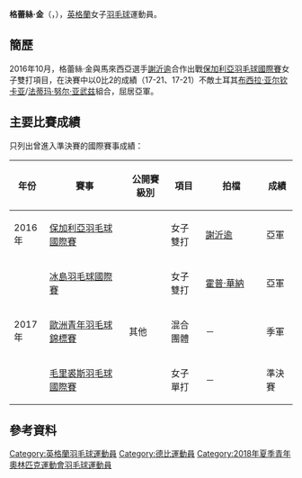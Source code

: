 {{noteTA|G1=Badminton}}
{{Infobox 羽球選手
| playername              = 格蕾絲·金<br/>{{lang|en|Grace King}}
| image                   = 
| size                    = 
| caption                 = 
| birth_name              =
| date_of_birth           = {{birth_date_and_age|2000|6|21}}
| place_of_birth          = 
| height                  = 
| weight                  = 
| event                   = 女子單打、女子雙打
| country                 = {{ENG}}
| years_active            = 
| handedness              = 
| coach                   = 
| highest_ranking         = 第247位（女單）
| date_of_highest_ranking = 2017年1月19日<ref>[http://bwfcontent.tournamentsoftware.com/ranking/player.aspx?id=12706&player=1971205 BWF World Ranking - Ranking of Grace KING (60246)]{{en}}</ref>
| current_ranking         = 第248位（女單）<br/>第330位（女雙-[[Sian_Kelly|Kelly]]）<br/>第525位（女雙-[[謝沂逾|謝沂逾]]）
| date_of_current_ranking = 2017年1月26日<ref>[http://bwfcontent.tournamentsoftware.com/ranking/category.aspx?id=12746&category=473 BWF World Ranking - BWF世界排名榜 (1/26/2017) - Women's singles]{{en}}</ref><ref>[http://bwfcontent.tournamentsoftware.com/ranking/category.aspx?id=12746&category=475 BWF World Ranking - BWF世界排名榜 (1/26/2017) - Women's Doubles]{{en}}</ref>
| played                  = 15勝–10負（女單）<br/>6勝－6負（女雙）<br/>1勝－2負（混雙）
| titles                  = 
| bwf_profile             = ACEB3F93-01E6-4BE5-8464-69341DDAA50B
| bwf_id                  = 60246
| updated                 = 2017年1月26日
}}
{{MedalTableTop}}
{{MedalSport | 女子[[羽毛球|羽毛球]]}}
{{MedalCountry | {{ENG}}}}
{{MedalCompetition | [[歐洲青年羽毛球錦標賽|歐洲青年羽毛球錦標賽]]}}
{{MedalBronze| [[2017年歐洲青年羽毛球錦標賽|2017年 米盧斯]] | 混合團體 }}
{{MedalBottom}}
'''格蕾絲·金'''（{{lang-en|'''Grace King'''}}，{{bd|2000年|6月21日}}），[[英格蘭|英格蘭]]女子[[羽毛球|羽毛球]]運動員。

== 簡歷 ==
2016年10月，格蕾絲·金與馬來西亞選手[[謝沂逾|謝沂逾]]合作出戰[[2016年保加利亞羽毛球國際賽|保加利亞羽毛球國際賽]]女子雙打項目，在決賽中以0比2的成績（17-21、17-21）不敵土耳其[[布西拉·亚尔钦卡亚|布西拉·亚尔钦卡亚]]/[[法蒂玛·努尔·亚武兹|法蒂玛·努尔·亚武兹]]組合，屈居亞軍。

==主要比賽成績==
只列出曾進入準決賽的國際賽事成績：
{| class=wikitable style="text-align:center; font-size:small;" 
!width="50"|年份
!width="180"|賽事
!width="80"|公開賽級別
!width="60"|項目
!width="130"|拍檔
!width="50"|成績
|-
!rowspan="1"|2016年
|[[2016年保加利亞羽毛球國際賽|保加利亞羽毛球國際賽]]
|{{BWFFS}}
|女子雙打
|{{flagicon|MAS}} [[謝沂逾|謝沂逾]]
|bgcolor="silver"|亞軍
|-
!rowspan="3"|2017年
|[[2017年冰島羽毛球國際賽|冰島羽毛球國際賽]]
|{{BWFIS}}
|女子雙打
|[[霍普·華納|霍普·華納]]
|bgcolor="silver"|亞軍
|-
|[[2017年歐洲青年羽毛球錦標賽|歐洲青年羽毛球錦標賽]]
|其他
|混合團體
|－
|bgcolor="#b8860b"|季軍
|-
|[[2017年毛里裘斯羽毛球國際賽|毛里裘斯羽毛球國際賽]]
|{{BWFIS}}
|女子單打
|－
|bgcolor="#b8860b"|準決賽
|}
{{BWF賽事級別索引}}

==參考資料==
{{Reflist}}

{{DEFAULTSORT:King, Grace}}
[[Category:英格蘭羽毛球運動員|Category:英格蘭羽毛球運動員]]
[[Category:德比運動員|Category:德比運動員]]
[[Category:2018年夏季青年奧林匹克運動會羽毛球運動員|Category:2018年夏季青年奧林匹克運動會羽毛球運動員]]